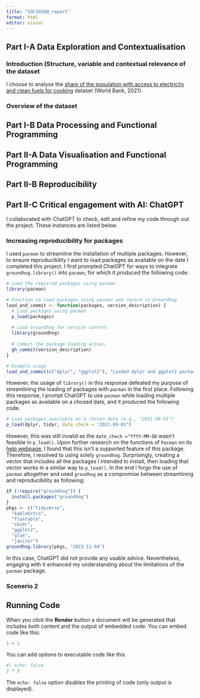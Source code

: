 ```yaml
---
title: "SOCS0100_report"
format: html
editor: visual
---
```


## Part I-A Data Exploration and Contextualisation

### Introduction (Structure, variable and contextual relevance of the dataset

I choose to analyse the [share of the population with access to electricity and clean fuels for cooking](https://github.com/owid/owid-datasets/blob/master/datasets/Number%20of%20people%20with%20and%20without%20energy%20access%20(OWID%20based%20on%20World%20Bank%2C%202021)/Number%20of%20people%20with%20and%20without%20energy%20access%20(OWID%20based%20on%20World%20Bank%2C%202021).csv) dataset (World Bank, 2021).

### Overview of the dataset

## Part I-B Data Processing and Functional Programming

## Part II-A Data Visualisation and Functional Programming

## Part II-B Reproducibility

## Part II-C Critical engagement with AI: ChatGPT

I collaborated with ChatGPT to check, edit and refine my code through out the project. These instances are listed below.

### Increasing reproducibility for packages

I used `pacman` to streamline the installation of multiple packages. However, to ensure reproducibility I want to load packages as available on the date I completed this project. I first prompted ChatGPT for ways to integrate `groundhog.library()` into `pacman`, for which it produced the following code:

```r
# Load the required packages using pacman
library(pacman)

# Function to load packages using pacman and record in Groundhog
load_and_commit <- function(packages, version_description) {
  # Load packages using pacman
  p_load(packages)
  
  # Load Groundhog for version control
  library(groundhog)
  
  # Commit the package loading action
  gh_commit(version_description)
}

# Example usage
load_and_commit(c("dplyr", "ggplot2"), "Loaded dplyr and ggplot2 packages")


```

However, the usage of `library()` in this response defeated my purpose of streamlining the loading of packages with `pacman` in the first place. Following this response, I prompt ChatGPT to use `pacman` while loading multiple packages as available on a chosed date, and it produced the following code.

```r
# Load packages available on a chosen date (e.g., "2021-09-01")
p_load(dplyr, tidyr, date_check = "2021-09-01")
```

However, this was still invalid as the `date_check ="YYYY-MM-DD` wasn't feasible in `p_load()`. Upon further research on the functions of `Pacman` on its [help webpage](https://trinker.github.io/pacman_dev/), I found that this isn't a supported feature of this package. Therefore, I resolved to using solely `groundhog`. Surprisingly, creating a vector that includes all the packages I intended to install, then loading that vector works in a similar way to `p_load()`. In the end I forgo the use of `pacman` altogether and used `groudhog` as a compromise between streamlining and reproducibility as following:

```r
if (!require("groundhog")) {
  install.packages("groundhog")
}
pkgs <- c("tidyverse", 
  "kableExtra",
  "flextable", 
  "skimr",
  "ggplot2",
  "glue", 
  "janitor")
groundhog.library(pkgs, "2023-11-04")
```

In this case, ChatGPT did not provide any usable advice. Nevertheless, engaging with it enhanced my understanding about the limitations of the `pacman` package.

### Scenerio 2

## Running Code

When you click the **Render** button a document will be generated that includes both content and the output of embedded code. You can embed code like this:

```r
1 + 1
```

You can add options to executable code like this

```r
#| echo: false
2 * 2
```

The `echo: false` option disables the printing of code (only output is displayed).
